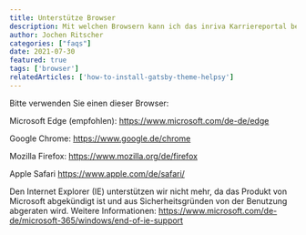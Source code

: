 ---
title: Unterstütze Browser
description: Mit welchen Browsern kann ich das inriva Karriereportal benutzen?
author: Jochen Ritscher
categories: ["faqs"]
date: 2021-07-30
featured: true
tags: ['browser']
relatedArticles: ['how-to-install-gatsby-theme-helpsy']
---

Bitte verwenden Sie einen dieser Browser:

Microsoft Edge (empfohlen): https://www.microsoft.com/de-de/edge

Google Chrome: https://www.google.de/chrome 

Mozilla Firefox: https://www.mozilla.org/de/firefox 

Apple Safari https://www.apple.com/de/safari/

Den Internet Explorer (IE) unterstützen wir nicht mehr, da das Produkt von Microsoft abgekündigt ist und aus Sicherheitsgründen von der Benutzung abgeraten wird.
Weitere Informationen:
https://www.microsoft.com/de-de/microsoft-365/windows/end-of-ie-support